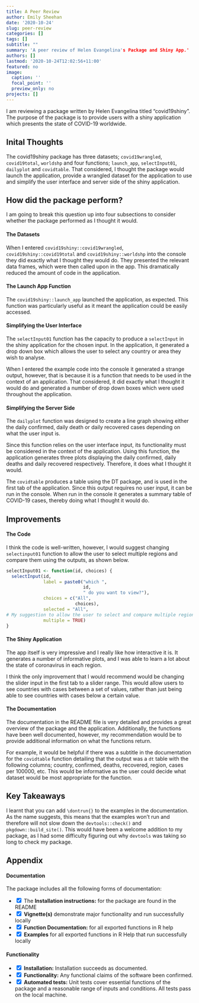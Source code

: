 ```yaml
---
title: A Peer Review
author: Emily Sheehan
date: '2020-10-24'
slug: peer-review
categories: []
tags: []
subtitle: ""
summary: 'A peer review of Helen Evangelina's Package and Shiny App.'
authors: []
lastmod: '2020-10-24T12:02:56+11:00'
featured: no
image:
  caption: ''
  focal_point: ''
  preview_only: no
projects: []
---
```


I am reviewing a package written by Helen Evangelina titled "covid19shiny". The purpose of the package is to provide users with a shiny application which presents the state of COVID-19 worldwide.

## Inital Thoughts 

The covid19shiny package has three datasets; `covid19wrangled`, `covid19total`, `worldshp` and four functions; `launch_app`, `selectInput01`, `dailyplot` and `covidtable`. That considered, I thought the package would launch the application, provide a wrangled dataset for the application to use and simplify the user interface and server side of the shiny application. 

## How did the package perform?

I am going to break this question up into four subsections to consider whether the package performed as I thought it would.

#### The Datasets

When I entered `covid19shiny::covid19wrangled`, `covid19shiny::covid19total` and `covid19shiny::worldshp` into the console they did exactly what I thought they would do. They presented the relevant data frames, which were then called upon in the app. This dramatically reduced the amount of code in the application. 

#### The Launch App Function

The `covid19shiny::launch_app` launched the application, as expected. This function was particularly useful as it meant the application could be easily accessed. 

#### Simplifying the User Interface

The `selectInput01` function has the capacity to produce a `selectInput` in the shiny application for the chosen input. In the application, it generated a drop down box which allows the user to select any country or area they wish to analyse. 

When I entered the example code into the console it generated a strange output, however, that is because it is a function that needs to be used in the context of an application. That considered, it did exactly what I thought it would do and generated a number of drop down boxes which were used throughout the application. 

#### Simplifying the Server Side

The `dailyplot` function was designed to create a line graph showing either the daily confirmed, daily death or daily recovered cases depending on what the user input is. 

Since this function relies on the user interface input, its functionality must be considered in the context of the application. Using this function, the application generates three plots displaying the daily confirmed, daily deaths and daily recovered respectively. Therefore, it does what I thought it would. 

The `covidtable` produces a table using the DT package, and is used in the first tab of the application. Since this output requires no user input, it can be run in the console. When run in the console it generates a summary table of COVID-19 cases, thereby doing what I thought it would do. 

## Improvements

#### The Code

I think the code is well-written, however, I would suggest changing `selectinput01` function to allow the user to select multiple regions and compare them using the outputs, as shown below. 

```r
selectInput01 <- function(id, choices) {
  selectInput(id, 
              label = paste0("which ", 
                             id, 
                             " do you want to view?"),  
              choices = c("All", 
                          choices),
              selected = "All",
# My suggestion to allow the user to select and compare multiple regions.
              multiple = TRUE)
}
```

#### The Shiny Application

The app itself is very impressive and I really like how interactive it is. It generates a number of informative plots, and I was able to learn a lot about the state of coronavirus in each region. 

I think the only improvement that I would recommend would be changing the slider input in the first tab to a slider range. This would allow users to see countries with cases between a set of values, rather than just being able to see countries with cases below a certain value. 

#### The Documentation

The documentation in the README file is very detailed and provides a great overview of the package and the application. Additionally, the functions have been well documented, however, my recommendation would be to provide additional information on what the functions return. 

For example, it would be helpful if there was a subtitle in the documentation for the `covidtable` function detailing that the output was a `dt` table with the following columns; country, confirmed, deaths, recovered, region, cases per 100000, etc. This would be informative as the user could decide what dataset would be most appropriate for the function. 

## Key Takeaways

I learnt that you can add `\dontrun{}` to the examples in the documentation. As the name suggests, this means that the examples won't run and therefore will not slow down the `devtools::check()` and `pkgdown::build_site()`. This would have been a welcome addition to my package, as I had some difficulty figuring out why `devtools` was taking so long to check my package. 

## Appendix

#### Documentation

The package includes all the following forms of documentation:

- <input type="checkbox" checked> </input> The **Installation instructions:** for the package are found in the README
- <input type="checkbox" checked> </input> **Vignette(s)** demonstrate major functionality and  run successfully locally
- <input type="checkbox" checked> </input> **Function Documentation:** for all exported functions in R help
- <input type="checkbox" checked> </input> **Examples** for all exported functions in R Help that run successfully locally

#### Functionality

- <input type="checkbox" checked> </input> **Installation:** Installation succeeds as documented.
- <input type="checkbox" checked> </input> **Functionality:** Any functional claims of the software been confirmed.
- <input type="checkbox" checked> </input> **Automated tests:** Unit tests cover essential functions of the package and a reasonable range of inputs and conditions. All tests pass on the local machine.


